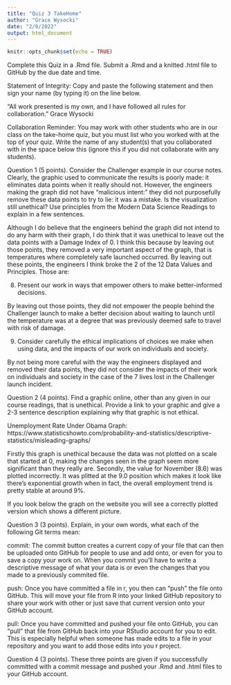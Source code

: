 ```yaml
---
title: "Quiz 3 TakeHome"
author: "Grace Wysocki"
date: "2/8/2022"
output: html_document
---
```


```r
knitr::opts_chunk$set(echo = TRUE)
```

Complete this Quiz in a .Rmd file. Submit a .Rmd and a knitted .html file to GitHub by the due date and time.

Statement of Integrity: Copy and paste the following statement and then sign your name (by typing it) on the line below.

“All work presented is my own, and I have followed all rules for collaboration.” Grace Wysocki

Collaboration Reminder: You may work with other students who are in our class on the take-home quiz, but you must list who you worked with at the top of your quiz. Write the name of any student(s) that you collaborated with in the space below this (ignore this if you did not collaborate with any students).


Question 1 (5 points). Consider the Challenger example in our course notes. Clearly, the graphic used to communicate the results is poorly made: it eliminates data points when it really should not. However, the engineers making the graph did not have “malicious intent:” they did not purposefully remove these data points to try to lie: it was a mistake. Is the visualization still unethical? Use principles from the Modern Data Science Readings to explain in a few sentences.

Although I do believe that the engineers behind the graph did not intend to do any harm with their graph, I do think that it was unethical to leave out the data points with a Damage Index of 0. I think this because by leaving out those points, they removed a very important aspect of the graph, that is temperatures where completely safe launched occurred. By leaving out these points, the engineers I think broke the 2 of the 12 Data Values and Principles. Those are:

8) Present our work in ways that empower others to make better-informed decisions.

By leaving out those points, they did not empower the people behind the Challenger launch to make a better decision about waiting to launch until the temperature was at a degree that was previously deemed safe to travel with risk of damage.

9) Consider carefully the ethical implications of choices we make when using data, and the impacts of our work on individuals and society.

By not being more careful with the way the engineers displayed and removed their data points, they did not consider the impacts of their work on individuals and society in the case of the 7 lives lost in the Challenger launch incident. 

Question 2 (4 points). Find a graphic online, other than any given in our course readings, that is unethical. Provide a link to your graphic and give a 2-3 sentence description explaining why that graphic is not ethical.

Unemployment Rate Under Obama Graph: https://www.statisticshowto.com/probability-and-statistics/descriptive-statistics/misleading-graphs/

Firstly this graph is unethical because the data was not plotted on a scale that started at 0, making the changes seen in the graph seem more significant than they really are. Secondly, the value for November (8.6) was plotted incorrectly. It was plitted at the 9.0 position which makes it look like there’s exponential growth when in fact, the overall employment trend is pretty stable at around 9%. 

If you look below the graph on the website you will see a correctly plotted version which shows a different picture.


Question 3 (3 points). Explain, in your own words, what each of the following Git terms mean:

commit: The commit button creates a current copy of your file that can then be uploaded onto GitHub for people to use and add onto, or even for you to save a copy your work on. When you commit you'll have to write a descriptive message of what your data is or even the changes that you made to a previously commited file.

push: Once you have committed a file in r, you then can "push" the file onto GitHub. This will move your file from R into your linked GitHub repository to share your work with other or just save that current version onto your GitHub account.

pull: Once you have committed and pushed your file onto GitHub, you can "pull" that file from GitHub back into your RStudio account for you to edit. This is especially helpful when someone has made edits to a file in your repository and you want to add those edits into you r project.


Question 4 (3 points). These three points are given if you successfully committed with a commit message and pushed your .Rmd and .html files to your GitHub account.

